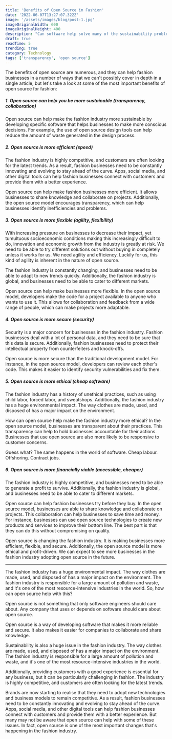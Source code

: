 ```yaml
---
title: 'Benefits of Open Source in Fashion'
date: '2022-06-07T13:27:07.322Z'
image: '/assets/images/blog/post-1.jpg'
imageOriginalWidth: 600
imageOriginalHeight: 400
description: "Can software help solve many of the sustainability problems that fashion and textile brands are facing? How can open source help?"
draft: true
readTime: 5
trending: true
category: Technology
tags: ['transparency', 'open source']
---
```



The benefits of open source are numerous, and they can help fashion
businesses in a number of ways that we can't possibly cover in depth in a
single article, but let's take a look at some of the most important benefits
of open source for fashion:

##### 1. Open source can help you be more sustainable (transparency, collaboration)

Open source can help make the fashion industry more sustainable by
developing specific software that helps businesses to make more conscious
decisions. For example, the use of open source design tools can help reduce
the amount of waste generated in the design process.

##### 2. Open source is more efficient (speed)

The fashion industry is highly competitive, and customers are often looking
for the latest trends. As a result, fashion businesses need to be
constantly innovating and evolving to stay ahead of the curve. Apps, social
media, and other digital tools can help fashion businesses connect with
customers and provide them with a better experience.

Open source can help make fashion businesses more efficient. It allows
businesses to share knowledge and collaborate on projects. Additionally,
the open source model encourages transparency, which can help businesses
identify inefficiencies and problems.

##### 3. Open source is more flexible (agility, flexibility)

With increasing pressure on businesses to decrease their impact, yet
tumultuous socioeconomic conditions making this increasingly difficult to
do, innovation and economic growth from the industry is greatly at risk. We
need to be able to try different solutions out without buying in completely
unless it works for us. We need agility and efficiency. Luckily for us,
this kind of agility is inherent in the nature of open source.

The fashion industry is constantly changing, and businesses need to be able
to adapt to new trends quickly. Additionally, the fashion industry is
global, and businesses need to be able to cater to different markets.

Open source can help make businesses more flexible. In the open source
model, developers make the code for a project available to anyone who
wants to use it. This allows for collaboration and feedback from a wide
range of people, which can make projects more adaptable.


##### 4. Open source is more secure (security)

Security is a major concern for businesses in the fashion industry. Fashion
businesses deal with a lot of personal data, and they need to be sure that
this data is secure. Additionally, fashion businesses need to protect their
intellectual property from counterfeiters and knock-offs.

Open source is more secure than the traditional development model. For
instance, in the open source model, developers can review each other's
code. This makes it easier to identify security vulnerabilities and fix them.

##### 5. Open source is more ethical (cheap software)

The fashion industry has a history of unethical practices, such as using
child labor, forced labor, and sweatshops. Additionally, the fashion
industry has a huge environmental impact. The way clothes are made, used,
and disposed of has a major impact on the environment.

How can open source help make the fashion industry more ethical? In the
open source model, businesses are transparent about their practices. This
transparency can help to hold businesses accountable for their actions.
Businesses that use open source are also more likely to be responsive to
customer concerns.

Guess what? The same happens in the world of software. Cheap labour.
Offshoring. Contract jobs.

##### 6. Open source is more financially viable (accessible, cheaper)

The fashion industry is highly competitive, and businesses need to be able
to generate a profit to survive. Additionally, the fashion industry is
global, and businesses need to be able to cater to different markets.

Open source can help fashion businesses try before they buy. In the open
source model, businesses are able to share knowledge and collaborate on
projects. This collaboration can help businesses to save time and money.
For instance, businesses can use open source technologies to create new
products and services to improve their bottom line. The best part is that
they can do this without compromising on quality.

Open source is changing the fashion industry. It is making businesses more
efficient, flexible, and secure. Additionally, the open source model is
more ethical and profit-driven. We can expect to see more businesses in the
fashion industry adopting open source in the future.


---


The fashion industry has a huge environmental impact. The way clothes are
made, used, and disposed of has a major impact on the environment. The
fashion industry is responsible for a large amount of pollution and waste,
and it's one of the most resource-intensive industries in the world. So,
how can open source help with this?



Open source is not something that only software engineers should care about. Any
company that uses or depends on software should care about open source.

Open source is a way of developing software that makes it more reliable and
secure. It also makes it easier for companies to collaborate and share
knowledge.

Sustainability is also a huge issue in the fashion industry. The way
clothes are made, used, and disposed of has a major impact on the
environment. The fashion industry is responsible for a large amount of
pollution and waste, and it's one of the most resource-intensive industries
in the world.

Additionally, providing customers with a good experience is essential for
any business, but it can be particularly challenging in fashion. The
industry is highly competitive, and customers are often looking for the
latest trends.

Brands are now starting to realise that they need to adopt new technologies
and business models to remain competitive. As a result, fashion businesses
need to be constantly innovating and evolving to stay ahead of the curve.
Apps, social media, and other digital tools can help fashion businesses
connect with customers and provide them with a better experience. But many
may not be aware that open source can help with some of these issues. In
fact, open source is one of the most important changes that's happening in
the fashion industry.
